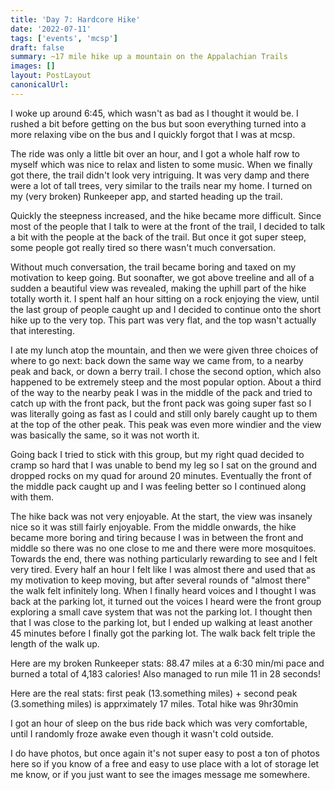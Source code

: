 ```yaml
---
title: 'Day 7: Hardcore Hike'
date: '2022-07-11'
tags: ['events', 'mcsp']
draft: false
summary: ~17 mile hike up a mountain on the Appalachian Trails
images: []
layout: PostLayout
canonicalUrl:
---
```


I woke up around 6:45, which wasn't as bad as I thought it would be. I rushed a bit before getting on the bus but soon everything turned into a more relaxing vibe on the bus and I quickly forgot that I was at mcsp.

The ride was only a little bit over an hour, and I got a whole half row to myself which was nice to relax and listen to some music. When we finally got there, the trail didn't look very intriguing. It was very damp and there were a lot of tall trees, very similar to the trails near my home. I turned on my (very broken) Runkeeper app, and started heading up the trail.

Quickly the steepness increased, and the hike became more difficult. Since most of the people that I talk to were at the front of the trail, I decided to talk a bit with the people at the back of the trail. But once it got super steep, some people got really tired so there wasn't much conversation.

Without much conversation, the trail became boring and taxed on my motivation to keep going. But soonafter, we got above treeline and all of a sudden a beautiful view was revealed, making the uphill part of the hike totally worth it. I spent half an hour sitting on a rock enjoying the view, until the last group of people caught up and I decided to continue onto the short hike up to the very top. This part was very flat, and the top wasn't actually that interesting.

I ate my lunch atop the mountain, and then we were given three choices of where to go next: back down the same way we came from, to a nearby peak and back, or down a berry trail. I chose the second option, which also happened to be extremely steep and the most popular option. About a third of the way to the nearby peak I was in the middle of the pack and tried to catch up with the front pack, but the front pack was going super fast so I was literally going as fast as I could and still only barely caught up to them at the top of the other peak. This peak was even more windier and the view was basically the same, so it was not worth it.

Going back I tried to stick with this group, but my right quad decided to cramp so hard that I was unable to bend my leg so I sat on the ground and dropped rocks on my quad for around 20 minutes. Eventually the front of the middle pack caught up and I was feeling better so I continued along with them.

The hike back was not very enjoyable. At the start, the view was insanely nice so it was still fairly enjoyable. From the middle onwards, the hike became more boring and tiring because I was in between the front and middle so there was no one close to me and there were more mosquitoes. Towards the end, there was nothing particularly rewarding to see and I felt very tired. Every half an hour I felt like I was almost there and used that as my motivation to keep moving, but after several rounds of "almost there" the walk felt infinitely long. When I finally heard voices and I thought I was back at the parking lot, it turned out the voices I heard were the front group exploring a small cave system that was not the parking lot. I thought then that I was close to the parking lot, but I ended up walking at least another 45 minutes before I finally got the parking lot. The walk back felt triple the length of the walk up.

Here are my broken Runkeeper stats: 88.47 miles at a 6:30 min/mi pace and burned a total of 4,183 calories! Also managed to run mile 11 in 28 seconds!

Here are the real stats: first peak (13.something miles) + second peak (3.something miles) is apprximately 17 miles. Total hike was 9hr30min

I got an hour of sleep on the bus ride back which was very comfortable, until I randomly froze awake even though it wasn't cold outside.

I do have photos, but once again it's not super easy to post a ton of photos here so if you know of a free and easy to use place with a lot of storage let me know, or if you just want to see the images message me somewhere.
